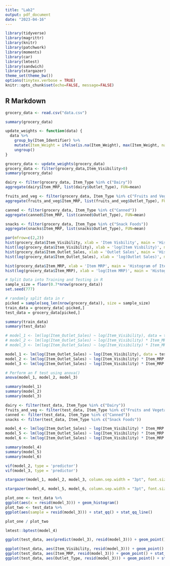 ---
title: "Lab2"
output: pdf_document
date: "2023-04-16"
---

```{r load packages and set options, include=FALSE}
library(tidyverse) 
library(magrittr)
library(knitr)
library(patchwork)
library(moments)
library(car)
library(lmtest)
library(sandwich)
library(stargazer)
theme_set(theme_bw())
options(tinytex.verbose = TRUE)
knitr::opts_chunk$set(echo=FALSE, message=FALSE)
```

## R Markdown

```{r}
grocery_data <- read.csv("data.csv")
```

```{r}
summary(grocery_data)
```

```{r}
update_weights <- function(data) {
  data %>%
    group_by(Item_Identifier) %>%
    mutate(Item_Weight = ifelse(is.na(Item_Weight), max(Item_Weight, na.rm = TRUE), Item_Weight)) %>%
    ungroup()
}

grocery_data <- update_weights(grocery_data)
grocery_data <- filter(grocery_data,Item_Visibility>0)
summary(grocery_data)
```

```{r}
dairy <- filter(grocery_data, Item_Type %in% c("Dairy"))
aggregate(dairy$Item_MRP, list(dairy$Outlet_Type), FUN=mean)
```

```{r}
fruits_and_veg <- filter(grocery_data, Item_Type %in% c("Fruits and Vegetables"))
aggregate(fruits_and_veg$Item_MRP, list(fruits_and_veg$Outlet_Type), FUN=mean)
```

```{r}
canned <- filter(grocery_data, Item_Type %in% c("Canned"))
aggregate(canned$Item_MRP, list(canned$Outlet_Type), FUN=mean)
```

```{r}
snacks <- filter(grocery_data, Item_Type %in% c("Snack Foods"))
aggregate(snacks$Item_MRP, list(snacks$Outlet_Type), FUN=mean)
```

```{r}
par(mfrow=c(2,2))
hist(grocery_data$Item_Visibility, xlab = 'Item Visbility', main = 'Histogram of Item Visibility')
hist(log(grocery_data$Item_Visibility), xlab = 'log(Item Visbility)', main = 'Histogram of Log Item Visibility')
hist(grocery_data$Item_Outlet_Sales, xlab = 'Outlet Sales', main = 'Histogram of Outlet Sales')
hist(log(grocery_data$Item_Outlet_Sales), xlab = 'log(Outlet Sales)', main = 'Histogram of Log Outlet Sales')
```

```{r}
hist(grocery_data$Item_MRP, xlab = 'Item MRP', main = 'Histogram of Item MRP')
hist(log(grocery_data$Item_MRP), xlab = 'log(Item MRP)', main = 'Histogram of Log Item MRP')
```

```{r}
# Split Data into Training and Testing in R 
sample_size = floor(0.7*nrow(grocery_data))
set.seed(777)

# randomly split data in r
picked = sample(seq_len(nrow(grocery_data)), size = sample_size)
train_data = grocery_data[-picked,]
test_data = grocery_data[picked,]

summary(train_data)
summary(test_data)
```

```{r}
# model_1 <- lm(log(Item_Outlet_Sales) ~ log(Item_Visibility), data = train_data)
# model_2 <- lm(log(Item_Outlet_Sales) ~ log(Item_Visibility) * Item_MRP, data = train_data)
# model_3 <- lm(log(Item_Outlet_Sales) ~ log(Item_Visibility) * Item_MRP + Outlet_Type, data = train_data)

model_1 <- lm(log(Item_Outlet_Sales) ~ log(Item_Visibility), data = test_data)
model_2 <- lm(log(Item_Outlet_Sales) ~ log(Item_Visibility) * Item_MRP, data = test_data)
model_3 <- lm(log(Item_Outlet_Sales) ~ log(Item_Visibility) * Item_MRP + Outlet_Type, data = test_data)
```

```{r}
# Perform an F test using anova()
anova(model_1, model_2, model_3)
```

```{r}
summary(model_1)
summary(model_2)
summary(model_3)
```

```{r}
dairy <- filter(test_data, Item_Type %in% c("Dairy"))
fruits_and_veg <- filter(test_data, Item_Type %in% c("Fruits and Vegetables"))
canned <- filter(test_data, Item_Type %in% c("Canned"))
snacks <- filter(test_data, Item_Type %in% c("Snack Foods"))
```

```{r}
model_4 <- lm(log(Item_Outlet_Sales) ~ log(Item_Visibility) * Item_MRP + Outlet_Type, data = test_data)
model_5 <- lm(log(Item_Outlet_Sales) ~ log(Item_Visibility) * Item_MRP + Outlet_Type, data = fruits_and_veg)
model_6 <- lm(log(Item_Outlet_Sales) ~ log(Item_Visibility) * Item_MRP + Outlet_Type, data = snacks)

summary(model_4)
summary(model_5)
summary(model_6)
```

```{r}
vif(model_2, type = 'predictor')
vif(model_3, type = 'predictor')
```

\newpage

```{r, results='asis'}
stargazer(model_1, model_2, model_3, column.sep.width = "3pt", font.size = "small", dep.var.labels = c('Log(Outlet Sales)'), title = 'Regression Model Results Comparing Models', covariate.labels = c('Log(Visibility)', 'Maximum Retail Price (MRP)', 'Type 1 Supermarket', 'Type 2 Supermarket', 'Type 3 Supermarket', 'Log(Visibility) - MRP Interaction', 'Constant'))
```

\newpage

```{r}
stargazer(model_4, model_5, model_6, column.sep.width = "3pt", font.size = "small", dep.var.labels = c('Log(Outlet Sales)'), title = 'Regression Model Results Comparing Item Data', covariate.labels = c('Log(Visibility)', 'Maximum Retail Price (MRP)', 'Type 1 Supermarket', 'Type 2 Supermarket', 'Type 3 Supermarket', 'Log(Visibility) - MRP Interaction', 'Constant'))
```

\newpage

```{r}
plot_one <- test_data %>%
ggplot(aes(x = resid(model_3))) + geom_histogram()
plot_two <- test_data %>%
ggplot(aes(sample = resid(model_3))) + stat_qq() + stat_qq_line()

plot_one / plot_two
```

```{r}
lmtest::bptest(model_4)
```

```{r}
ggplot(test_data, aes(predict(model_3), resid(model_3))) + geom_point() + stat_smooth()
```

```{r}
ggplot(test_data, aes(Item_Visibility, resid(model_3))) + geom_point() + stat_smooth()
ggplot(test_data, aes(Item_MRP, resid(model_3))) + geom_point() + stat_smooth()
ggplot(test_data, aes(Outlet_Type, resid(model_3))) + geom_point() + stat_smooth()
```

\begin{table}[!htbp] \centering 
  \caption{Regression Model Results Comparing Item Data} 
  \label{} 
\small 
\begin{tabular}{@{\extracolsep{3pt}}lccc} 
\\[-1.8ex]\hline 
\hline \\[-1.8ex] 
 & \multicolumn{3}{c}{\textit{Dependent variable:}} \\ 
\cline{2-4} 
\\[-1.8ex] & \multicolumn{3}{c}{Log(Outlet Sales)} \\ 
\\[-1.8ex] & All Products & Fruits/Veg & Snack Foods \\ 
\hline \\[-1.8ex] 
 Log(Visibility) & 0.028$^{*}$ & 0.030 & 0.033 \\ 
  & (0.015) & (0.044) & (0.042) \\ 
  & & & \\ 
 Maximum Retail Price (MRP) & 0.008$^{***}$ & 0.008$^{***}$ & 0.008$^{***}$ \\ 
  & (0.0003) & (0.001) & (0.001) \\ 
  & & & \\ 
 Type 1 Supermarket & 1.954$^{***}$ & 1.966$^{***}$ & 2.003$^{***}$ \\ 
  & (0.014) & (0.038) & (0.040) \\ 
  & & & \\ 
 Type 2 Supermarket & 1.774$^{***}$ & 1.797$^{***}$ & 1.856$^{***}$ \\ 
  & (0.019) & (0.050) & (0.053) \\ 
  & & & \\ 
 Type 3 Supermarket & 2.476$^{***}$ & 2.593$^{***}$ & 2.526$^{***}$ \\ 
  & (0.019) & (0.050) & (0.053) \\ 
  & & & \\ 
 Log(Visibility) - MRP Interaction & $-$0.0002$^{**}$ & $-$0.0001 & $-$0.0001 \\ 
  & (0.0001) & (0.0003) & (0.0003) \\ 
  & & & \\ 
 Constant & 4.470$^{***}$ & 4.472$^{***}$ & 4.485$^{***}$ \\ 
  & (0.045) & (0.131) & (0.131) \\ 
  & & & \\ 
\hline \\[-1.8ex] 
Observations & 9,327 & 1,327 & 1,315 \\ 
R$^{2}$ & 0.789 & 0.796 & 0.768 \\ 
Adjusted R$^{2}$ & 0.789 & 0.795 & 0.767 \\ 
Residual Std. Error & 0.440 (df = 9320) & 0.442 (df = 1320) & 0.450 (df = 1308) \\ 
F Statistic & 5,807.752$^{***}$ (df = 6; 9320) & 857.568$^{***}$ (df = 6; 1320) & 720.034$^{***}$ (df = 6; 1308) \\ 
\hline 
\hline \\[-1.8ex] 
\textit{Note:}  & \multicolumn{3}{r}{$^{*}$p$<$0.1; $^{**}$p$<$0.05; $^{***}$p$<$0.01} \\ 
\end{tabular} 
\end{table}
